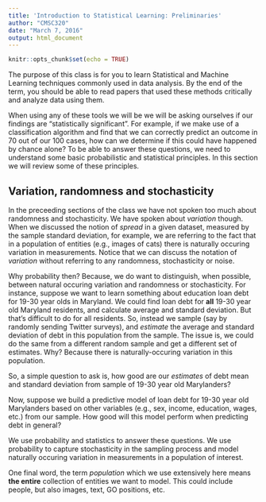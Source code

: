```yaml
---
title: 'Introduction to Statistical Learning: Preliminaries'
author: "CMSC320"
date: "March 7, 2016"
output: html_document
---
```


```r
knitr::opts_chunk$set(echo = TRUE)
```

The purpose of this class is for you to learn Statistical and Machine Learning techniques commonly used in data analysis. By the end of the term, you should be able to read papers that used these methods critically and analyze data using them.

When using any of these tools we will be we will be asking ourselves if our findings are "statistically significant". For example, if we make use of a classification algorithm and find that we can correctly predict an outcome in 70 out of our 100 cases, how can we determine if this could have happened by chance alone? To be able to answer these questions, we need to understand some basic probabilistic and statistical principles. In this section we will review some of these principles.

## Variation, randomness and stochasticity

In the preceeding sections of the class we have not spoken too much about randomness and stochasticity. We have spoken about _variation_ though. When we discussed the notion of _spread_ in a given dataset, measured by the sample standard deviation, for example, we are referring to the fact that in a population of entities (e.g., images of cats) there is naturally occuring variation in measurements. Notice that we can discuss the notation of _variation_ without referring to any randomness, stochasticity or noise. 

Why probability then? Because, we do want to distinguish, when possible, between natural occuring variation and randomness or stochasticity. For instance, suppose we want to learn something about education loan debt for 19-30 year olds in Maryland. We could find loan debt for **all** 19-30 year old Maryland residents, and calculate average and standard deviation. But that's difficult to do for all residents. So, instead we sample (say by randomly sending Twitter surveys), and _estimate_ the average and standard deviation of debt in this population from the sample. The issue is, we could do the same from a different random sample and get a different set of estimates. Why? Because there is naturally-occuring variation in this population.  

So, a simple question to ask is, how good are our _estimates_ of debt mean and standard deviation from sample of 19-30 year old Marylanders? 

Now, suppose we build a predictive model of loan debt for 19-30 year old Marylanders based on other variables (e.g., sex, income, education, wages, etc.) from our sample. How good will this model perform when predicting debt in general?

We use probability and statistics to answer these questions. We use probability to capture stochasticity in the sampling process and model naturally occuring variation in measurements in a population of interest.

One final word, the term _population_ which we use extensively here means **the entire** collection of entities we want to model. This could include people, but also images, text, GO positions, etc.



